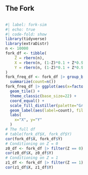 
## The Fork {.smaller}

:::: {.columns}
::: {.column width="50%"}

```r
#| label: fork-sim
#| echo: true
#| code-fold: show
library(tidyverse)
library(extraDistr)
n <- 10000
fork_df <- tibble(
    Z = rbern(n),
    X = rbern(n, (1-Z)*0.1 + Z*0.9),
    Y = rbern(n, (1-Z)*0.1 + Z*0.9),
)
fork_freq_df <- fork_df |> group_by(X, Y) |>
  summarize(count=n())
fork_freq_df |> ggplot(aes(x=factor(X), y=factor(Y), fill=count)) +
  geom_tile() +
  theme_classic(base_size=22) +
  coord_equal() +
  scale_fill_distiller(palette="Greens", direction=1) +
  geom_label(aes(label=count), fill="white", color="black", size=10) +
  labs(
    x="X", y="Y"
  )
# The full df
# table(fork_df$X, fork_df$Y)
cor(fork_df$X, fork_df$Y)
# Conditioning on Z = 0
z0_df <- fork_df |> filter(Z == 0)
cor(z0_df$X, z0_df$Y)
# Conditioning on Z = 1
z1_df <- fork_df |> filter(Z == 1)
cor(z1_df$X, z1_df$Y)
```

:::
::: {.column width="50%"}

:::
::::

